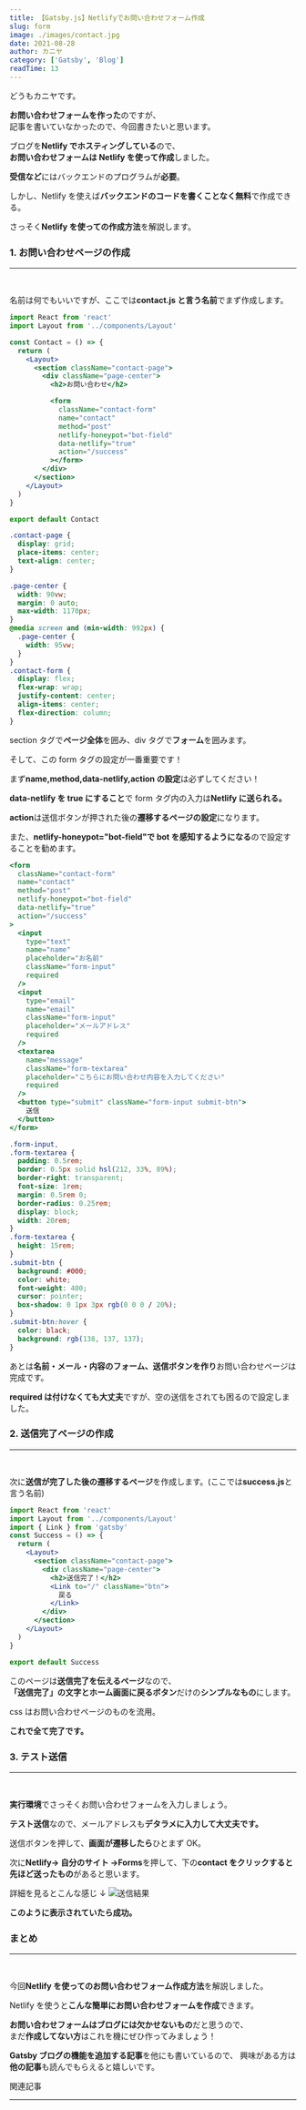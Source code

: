 ```yaml
---
title: 【Gatsby.js】Netlifyでお問い合わせフォーム作成
slug: form
image: ./images/contact.jpg
date: 2021-08-28
author: カニヤ
category: ['Gatsby', 'Blog']
readTime: 13
---
```



どうもカニヤです。

**お問い合わせフォームを作った**のですが、<br/>
記事を書いていなかったので、今回書きたいと思います。

ブログを**Netlify でホスティングしている**ので、<br/>
**お問い合わせフォームは Netlify を使って作成**しました。

**受信など**にはバックエンドのプログラムが**必要**。

しかし、Netlify を使えば**バックエンドのコードを書くことなく無料**で作成できる。

さっそく**Netlify を使っての作成方法**を解説します。

### 1. お問い合わせページの作成

---

<br />

名前は何でもいいですが、ここでは**contact.js と言う名前**でまず作成します。

```jsx
import React from 'react'
import Layout from '../components/Layout'

const Contact = () => {
  return (
    <Layout>
      <section className="contact-page">
        <div className="page-center">
          <h2>お問い合わせ</h2>

          <form
            className="contact-form"
            name="contact"
            method="post"
            netlify-honeypot="bot-field"
            data-netlify="true"
            action="/success"
          ></form>
        </div>
      </section>
    </Layout>
  )
}

export default Contact
```

```css
.contact-page {
  display: grid;
  place-items: center;
  text-align: center;
}

.page-center {
  width: 90vw;
  margin: 0 auto;
  max-width: 1170px;
}
@media screen and (min-width: 992px) {
  .page-center {
    width: 95vw;
  }
}
.contact-form {
  display: flex;
  flex-wrap: wrap;
  justify-content: center;
  align-items: center;
  flex-direction: column;
}
```

section タグで**ページ全体**を囲み、div タグで**フォーム**を囲みます。

そして、<span className="line line-yellow">この form タグの設定が一番重要です！</span>

まず**name,method,data-netlify,action の設定**は必ずしてください！

**data-netlify を true にすること**で form タグ内の入力は**Netlify に送られる。**

**action**は送信ボタンが押された後の**遷移するページの設定**になります。

また、**netlify-honeypot="bot-field"で bot を感知するようになる**ので設定することを勧めます。

```jsx
<form
  className="contact-form"
  name="contact"
  method="post"
  netlify-honeypot="bot-field"
  data-netlify="true"
  action="/success"
>
  <input
    type="text"
    name="name"
    placeholder="お名前"
    className="form-input"
    required
  />
  <input
    type="email"
    name="email"
    className="form-input"
    placeholder="メールアドレス"
    required
  />
  <textarea
    name="message"
    className="form-textarea"
    placeholder="こちらにお問い合わせ内容を入力してください"
    required
  />
  <button type="submit" className="form-input submit-btn">
    送信
  </button>
</form>
```

```css
.form-input,
.form-textarea {
  padding: 0.5rem;
  border: 0.5px solid hsl(212, 33%, 89%);
  border-right: transparent;
  font-size: 1rem;
  margin: 0.5rem 0;
  border-radius: 0.25rem;
  display: block;
  width: 20rem;
}
.form-textarea {
  height: 15rem;
}
.submit-btn {
  background: #000;
  color: white;
  font-weight: 400;
  cursor: pointer;
  box-shadow: 0 1px 3px rgb(0 0 0 / 20%);
}
.submit-btn:hover {
  color: black;
  background: rgb(138, 137, 137);
}
```

あとは**名前・メール・内容のフォーム、送信ボタンを作り**お問い合わせページは完成です。

**required は付けなくても大丈夫**ですが、空の送信をされても困るので設定しました。

### 2. 送信完了ページの作成

---

<br />

次に**送信が完了した後の遷移するページ**を作成します。(ここでは**success.js**と言う名前)

```jsx
import React from 'react'
import Layout from '../components/Layout'
import { Link } from 'gatsby'
const Success = () => {
  return (
    <Layout>
      <section className="contact-page">
        <div className="page-center">
          <h2>送信完了！</h2>
          <Link to="/" className="btn">
            戻る
          </Link>
        </div>
      </section>
    </Layout>
  )
}

export default Success
```

このページは**送信完了を伝えるページ**なので、<br/>
**「送信完了」の文字とホーム画面に戻るボタン**だけの**シンプルなもの**にします。

css はお問い合わせページのものを流用。

**これで全て完了です。**

### 3. テスト送信

---

<br />

**実行環境**でさっそくお問い合わせフォームを入力しましょう。

**テスト送信**なので、メールアドレスも**デタラメに入力して大丈夫です。**

送信ボタンを押して、**画面が遷移したら**ひとまず OK。

次に**Netlify→ 自分のサイト →Forms**を押して、下の**contact をクリックすると先ほど送ったもの**があると思います。

詳細を見るとこんな感じ ↓
![送信結果](./images/submit.png)

**このように表示されていたら成功。**

### まとめ

---

<br />

今回**Netlify を使ってのお問い合わせフォーム作成方法**を解説しました。

Netlify を使うと**こんな簡単にお問い合わせフォームを作成**できます。

**お問い合わせフォームはブログには欠かせないもの**だと思うので、<br/>
まだ**作成してない方**はこれを機にぜひ作ってみましょう！

**Gatsby ブログの機能を追加する記事**を他にも書いているので、
興味がある方は**他の記事**も読んでもらえると嬉しいです。

<Link to="/category/Gatsby" className="btn center-btn">
  関連記事
</Link>

---

